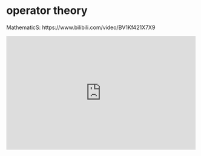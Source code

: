 # operator theory

MathematicS:  https://www.bilibili.com/video/BV1Kf421X7X9

::: {show-in="html"}
<iframe width=500 height=300 frameborder="0" allowfullscreen src="https://player.bilibili.com/player.html?bvid=BV1Kf421X7X9&autoplay=0"></iframe>
:::

::: {show-in="html"}
<object data="202406020800-operator-theory.pdf" type="application/pdf" width="100%" height=1050></object>
:::